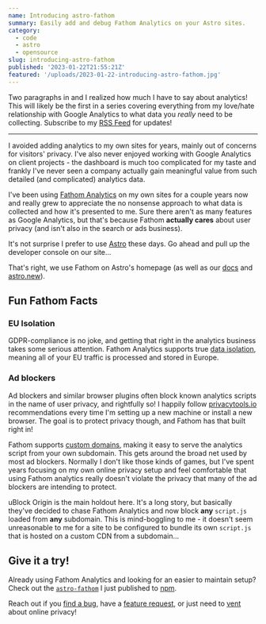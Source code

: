 ```yaml
---
name: Introducing astro-fathom
summary: Easily add and debug Fathom Analytics on your Astro sites.
category:
  - code
  - astro
  - opensource
slug: introducing-astro-fathom
published: '2023-01-22T21:55:21Z'
featured: '/uploads/2023-01-22-introducing-astro-fathom.jpg'
---
```



Two paragraphs in and I realized how much I have to say about analytics! This will likely be the first in a series covering everything from my love/hate relationship with Google Analytics to what data you _really_ need to be collecting. Subscribe to my [RSS Feed](https://tonysull.co/articles/feed.xml) for updates!

---

I avoided adding analytics to my own sites for years, mainly out of concerns for visitors' privacy. I've also never enjoyed working with Google Analytics on client projects - the dashboard is much too complicated for my taste and frankly I've never seen a company actually gain meaningful value from such detailed (and complicated) analytics data.

I've been using [Fathom Analytics](https://usefathom.com) on my own sites for a couple years now and really grew to appreciate the no nonsense approach to what data is collected and how it's presented to me. Sure there aren't as many features as Google Analytics, but that's because Fathom **actually cares** about user privacy (and isn't also in the search or ads business).

It's not surprise I prefer to use [Astro](https://astro.build) these days. Go ahead and pull up the developer console on our site...

<ArticlePhoto src="2023-01-22-astro-build-devtools" />

That's right, we use Fathom on Astro's homepage (as well as our [docs](https://docs.astro.build) and [astro.new](https://astro.new)).

## Fun Fathom Facts

### EU Isolation

GDPR-compliance is no joke, and getting that right in the analytics business takes some serious attention. Fathom Analytics supports true [data isolation](https://usefathom.com/features/eu-isolation), meaning all of your EU traffic is processed and stored in Europe.

### Ad blockers

Ad blockers and similar browser plugins often block known analytics scripts in the name of user privacy, and rightfully so! I happily follow [privacytools.io](https://privacytools.io) recommendations every time I'm setting up a new machine or install a new browser. The goal is to protect privacy though, and Fathom has that built right in!

Fathom supports [custom domains](https://usefathom.com/features/custom-domains), making it easy to serve the analytics script from your own subdomain. This gets around the broad net used by most ad blockers. Normally I don't like those kinds of games, but I've spent years focusing on my own online privacy setup and feel comfortable that using Fathom analytics really doesn't violate the privacy that many of the ad blockers are intending to protect.

uBlock Origin is the main holdout here. It's a long story, but basically they've decided to chase Fathom Analytics and now block **any** `script.js` loaded from **any** subdomain. This is mind-boggling to me - it doesn't seem unreasonable to me for a site to be configured to bundle its own `script.js` that is hosted on a custom CDN from a subdomain...

## Give it a try!

Already using Fathom Analytics and looking for an easier to maintain setup? Check out the [`astro-fathom`](https://github.com/tony-sull/astro-fathom) I just published to [npm](https://www.npmjs.com/package/astro-fathom).

Reach out if you [find a bug](https://github.com/tony-sull/astro-fathom/issues), have a [feature request](https://github.com/tony-sull/astro-fathom/discussions), or just need to [vent](https://twitter.com/tonysull_co) about online privacy!
